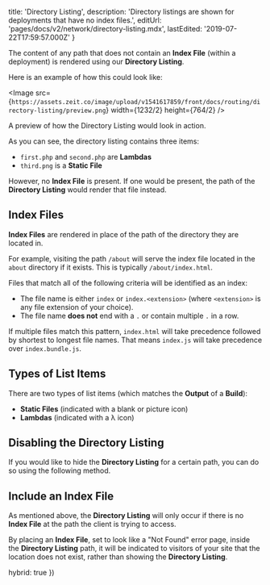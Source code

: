 
  title: 'Directory Listing',
  description:
    'Directory listings are shown for deployments that have no index files.',
  editUrl: 'pages/docs/v2/network/directory-listing.mdx',
  lastEdited: '2019-07-22T17:59:57.000Z'
}

The content of any path that does not contain an **Index File** (within a deployment) is rendered using our **Directory Listing**.

Here is an example of how this could look like:

<Image src={`https://assets.zeit.co/image/upload/v1541617859/front/docs/routing/directory-listing/preview.png`}
  width={1232/2}
  height={764/2}
/>
<Caption>A preview of how the Directory Listing would look in action.</Caption>

As you can see, the directory listing contains three items:

- `first.php` and `second.php` are **Lambdas**
- `third.png` is a **Static File**

However, no **Index File** is present. If one would be present, the path of the **Directory Listing** would render that file instead.

## Index Files

**Index Files** are rendered in place of the path of the directory they are located in.

For example, visiting the path `/about` will serve the index file located in the `about` directory if it exists. This is typically `/about/index.html`.

Files that match all of the following criteria will be identified as an index:

- The file name is either `index` or `index.<extension>` (where `<extension>` is any file extension of your choice).
- The file name **does not** end with a `.` or contain multiple `.` in a row.

If multiple files match this pattern, `index.html` will take precedence followed by shortest to longest file names. That means `index.js` will take precedence over `index.bundle.js`.

## Types of List Items

There are two types of list items (which matches the **Output** of a **Build**):

- **Static Files** (indicated with a blank or picture icon)
- **Lambdas** (indicated with a λ icon)

## Disabling the Directory Listing

If you would like to hide the **Directory Listing** for a certain path, you can do so using the following method.

## Include an Index File

As mentioned above, the **Directory Listing** will only occur if there is no **Index File** at the path the client is trying to access.

By placing an **Index File**, set to look like a "Not Found" error page, inside the **Directory Listing** path, it will be indicated to visitors of your site that the location does not exist, rather than showing the **Directory Listing**.

  hybrid: true
})
